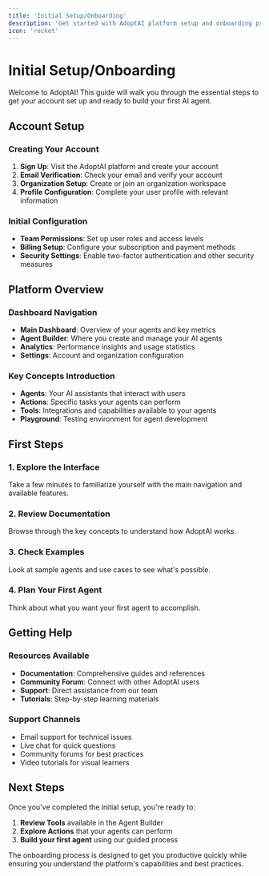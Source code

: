 ```yaml
---
title: 'Initial Setup/Onboarding'
description: 'Get started with AdoptAI platform setup and onboarding process'
icon: 'rocket'
---
```


# Initial Setup/Onboarding

Welcome to AdoptAI! This guide will walk you through the essential steps to get your account set up and ready to build your first AI agent.

## Account Setup

### Creating Your Account
1. **Sign Up**: Visit the AdoptAI platform and create your account
2. **Email Verification**: Check your email and verify your account
3. **Organization Setup**: Create or join an organization workspace
4. **Profile Configuration**: Complete your user profile with relevant information

### Initial Configuration
- **Team Permissions**: Set up user roles and access levels
- **Billing Setup**: Configure your subscription and payment methods
- **Security Settings**: Enable two-factor authentication and other security measures

## Platform Overview

### Dashboard Navigation
- **Main Dashboard**: Overview of your agents and key metrics
- **Agent Builder**: Where you create and manage your AI agents
- **Analytics**: Performance insights and usage statistics
- **Settings**: Account and organization configuration

### Key Concepts Introduction
- **Agents**: Your AI assistants that interact with users
- **Actions**: Specific tasks your agents can perform
- **Tools**: Integrations and capabilities available to your agents
- **Playground**: Testing environment for agent development

## First Steps

### 1. Explore the Interface
Take a few minutes to familiarize yourself with the main navigation and available features.

### 2. Review Documentation
Browse through the key concepts to understand how AdoptAI works.

### 3. Check Examples
Look at sample agents and use cases to see what's possible.

### 4. Plan Your First Agent
Think about what you want your first agent to accomplish.

## Getting Help

### Resources Available
- **Documentation**: Comprehensive guides and references
- **Community Forum**: Connect with other AdoptAI users
- **Support**: Direct assistance from our team
- **Tutorials**: Step-by-step learning materials

### Support Channels
- Email support for technical issues
- Live chat for quick questions
- Community forums for best practices
- Video tutorials for visual learners

## Next Steps

Once you've completed the initial setup, you're ready to:
1. **Review Tools** available in the Agent Builder
2. **Explore Actions** that your agents can perform
3. **Build your first agent** using our guided process

The onboarding process is designed to get you productive quickly while ensuring you understand the platform's capabilities and best practices. 